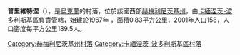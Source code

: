 {{coord|48|43|39|N|26|51|26|E|scale:100000|display=title}}

'''普里維特涅'''（{{lang-uk|Привітне}}），是[[烏克蘭|烏克蘭]]的村落，位於該國西部[[赫梅利尼茨基州|赫梅利尼茨基州]]，由[[卡緬涅茨-波多利斯基區|卡緬涅茨-波多利斯基區]]負責管轄，始建於1967年 ，面積0.83平方公里，2001年人口158，人口密度每平方公里189.5人。

{{DEFAULTSORT:Привітне}}
[[Category:赫梅利尼茨基州村落|Category:赫梅利尼茨基州村落]]
[[Category:卡緬涅茨-波多利斯基區村落|Category:卡緬涅茨-波多利斯基區村落]]


{{Khmelnytskyi-geo-stub}}